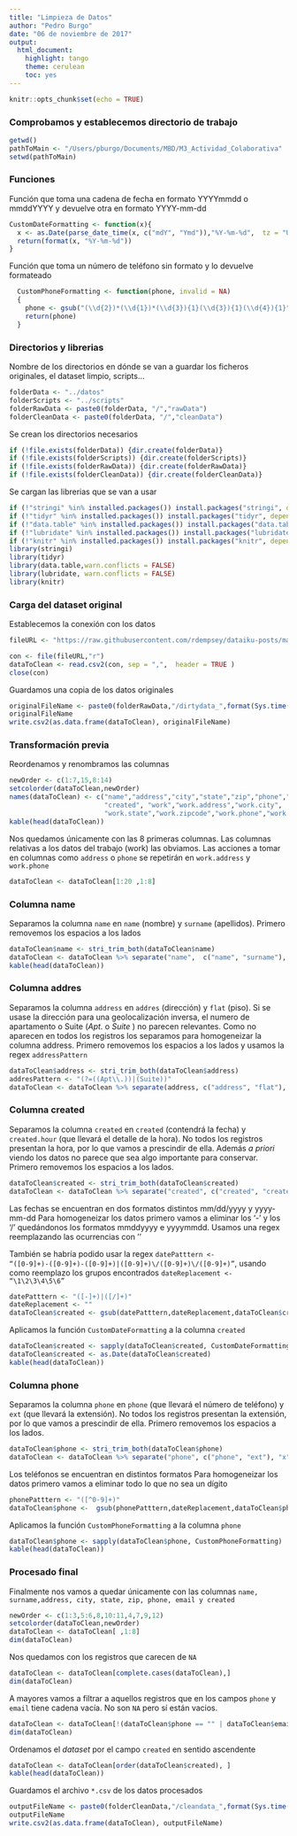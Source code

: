 ```yaml
---
title: "Limpieza de Datos"
author: "Pedro Burgo"
date: "06 de noviembre de 2017"
output: 
  html_document: 
    highlight: tango
    theme: cerulean
    toc: yes
---
```


<style type="text/css">

 td {
   font-size: 10px;
}

</style>

```r
knitr::opts_chunk$set(echo = TRUE)
```
### Comprobamos y establecemos directorio de trabajo
```r
getwd()
pathToMain <- "/Users/pburgo/Documents/MBD/M3_Actividad_Colaborativa"
setwd(pathToMain)
```

### Funciones 
Función que toma una cadena de fecha en formato YYYYmmdd o mmddYYYY y devuelve otra en formato YYYY-mm-dd
```r
CustomDateFormatting <- function(x){
  x <- as.Date(parse_date_time(x, c("mdY", "Ymd")),"%Y-%m-%d",  tz = "UTC")
  return(format(x, "%Y-%m-%d"))
}
```

Función que toma un número de teléfono sin formato y lo devuelve formateado
```r
  CustomPhoneFormatting <- function(phone, invalid = NA)
  {
    phone <- gsub("(\\d{2})*(\\d{1})*(\\d{3}){1}(\\d{3}){1}(\\d{4}){1}","\\3-\\4-\\5",phone)
    return(phone)
  }
```

### Directorios y librerias
Nombre de los directorios en dónde se van a guardar los ficheros originales, el dataset limpio, scripts...
```r
folderData <- "../datos"
folderScripts <- "../scripts"
folderRawData <- paste0(folderData, "/","rawData")
folderCleanData <- paste0(folderData, "/","cleanData")

```

Se crean los directorios necesarios 
```r
if (!file.exists(folderData)) {dir.create(folderData)}
if (!file.exists(folderScripts)) {dir.create(folderScripts)}
if (!file.exists(folderRawData)) {dir.create(folderRawData)}
if (!file.exists(folderCleanData)) {dir.create(folderCleanData)}
```

Se cargan las librerias que se van a usar
```r
if (!"stringi" %in% installed.packages()) install.packages("stringi", depend = TRUE)
if (!"tidyr" %in% installed.packages()) install.packages("tidyr", depend = TRUE)
if (!"data.table" %in% installed.packages()) install.packages("data.table", depend = TRUE)
if (!"lubridate" %in% installed.packages()) install.packages("lubridate", depend = TRUE)
if (!"knitr" %in% installed.packages()) install.packages("knitr", depend = TRUE)
library(stringi)
library(tidyr)
library(data.table,warn.conflicts = FALSE)
library(lubridate, warn.conflicts = FALSE)
library(knitr)
```

### Carga del dataset original
Establecemos la conexión con los datos 
```r
fileURL <- "https://raw.githubusercontent.com/rdempsey/dataiku-posts/master/building-data-pipeline-data-science-studio/dss_dirty_data_example.csv"

con <- file(fileURL,"r")
dataToClean <- read.csv2(con, sep = ",",  header = TRUE )
close(con)
```

Guardamos una copia de los datos originales 
```r
originalFileName <- paste0(folderRawData,"/dirtydata_",format(Sys.time(),"%Y-%m-%d_%H-%M-%S"),".csv")
originalFileName
write.csv2(as.data.frame(dataToClean), originalFileName)
```
### Transformación previa
Reordenamos y renombramos las columnas 
```r
newOrder <- c(1:7,15,8:14)
setcolorder(dataToClean,newOrder)
names(dataToClean) <- c("name","address","city","state","zip","phone","email",
                        "created", "work","work.address","work.city",
                        "work.state","work.zipcode","work.phone","work.email")
kable(head(dataToClean))
```

Nos quedamos únicamente con las 8 primeras columnas. Las columnas relativas a los datos del trabajo (work) las obviamos.
Las acciones a tomar en columnas como <code>address</code> o <code>phone</code> se repetirán en <code>work.address</code> y <code>work.phone</code>
```r
dataToClean <- dataToClean[1:20 ,1:8]
```

### Columna name 
Separamos la columna <code>name</code> en <code>name</code> (nombre) y <code>surname</code> (apellidos).
Primero removemos los espacios a los lados

```r
dataToClean$name <- stri_trim_both(dataToClean$name) 
dataToClean <- dataToClean %>% separate("name",  c("name", "surname"), " " , remove = TRUE)
kable(head(dataToClean))
```

###  Columna addres
Separamos la columna <code>address</code> en <code>addres</code> (dirección) y <code>flat</code> (piso).
Si se usase la dirección para una geolocalización inversa, el numero de apartamento o Suite (<i>Apt.</i> o <i>Suite</i> ) no parecen relevantes.
Como no aparecen en todos los registros los separamos para homogeneizar la columna address.
Primero removemos los espacios a los lados y usamos la regex <code>addressPattern</code>
```r
dataToClean$address <- stri_trim_both(dataToClean$address) 
addresPattern <- "(?=((Apt\\.))|(Suite))"
dataToClean <- dataToClean %>% separate(address, c("address", "flat"), addresPattern, remove = TRUE)
```

### Columna created
Separamos la columna <code>created</code> en <code>created</code> (contendrá la fecha) y <code>created.hour</code> (que llevará el detalle de la hora).
No todos los registros presentan la hora, por lo que vamos a prescindir de ella. Además <i>a priori</i> viendo los datos
no parece que sea algo importante para conservar.
Primero removemos los espacios a los lados.
```r
dataToClean$created <- stri_trim_both(dataToClean$created) 
dataToClean <- dataToClean %>% separate("created", c("created", "created.hour"), " ", remove = TRUE)
```

Las fechas se encuentran en dos formatos distintos mm/dd/yyyy y yyyy-mm-dd
Para homogeneizar los datos primero vamos a eliminar los '-' y los '/' quedándonos los formatos
mmddyyyy e yyyymmdd. Usamos una regex reemplazando las ocurrencias con ''

También se habría podido usar la regex <code>datePatttern <- "([0-9]+)-([0-9]+)-([0-9]+)|([0-9]+)\\/([0-9]+)\\/([0-9]+)"</code>, usando como reemplazo los grupos encontrados <code>dateReplacement <- "\\1\\2\\3\\4\\5\\6"</code>

```r
datePatttern <- "([-]+)|([/]+)"
dateReplacement <- ""
dataToClean$created <- gsub(datePatttern,dateReplacement,dataToClean$created)
```

Aplicamos la función <code>CustomDateFormatting</code> a la columna <code>created</code>
```r
dataToClean$created <- sapply(dataToClean$created, CustomDateFormatting)
dataToClean$created <- as.Date(dataToClean$created)
kable(head(dataToClean))
```

### Columna phone
Separamos la columna <code>phone</code> en <code>phone</code> (que llevará el número de teléfono) y <code>ext</code> (que llevará la extensión).
No todos los registros presentan la extensión, por lo que vamos a prescindir de ella.
Primero removemos los espacios a los lados.
```r
dataToClean$phone <- stri_trim_both(dataToClean$phone) 
dataToClean <- dataToClean %>% separate("phone", c("phone", "ext"), "x", remove = TRUE)
```

Los teléfonos se encuentran en distintos formatos 
Para homogeneizar los datos primero vamos a eliminar todo lo que no sea un dígito
```r
phonePatttern <- "([^0-9]+)"
dataToClean$phone <-  gsub(phonePatttern,dateReplacement,dataToClean$phone)
```

Aplicamos la función <code>CustomPhoneFormatting</code> a la columna <code>phone</code>
```r
dataToClean$phone <- sapply(dataToClean$phone, CustomPhoneFormatting)
kable(head(dataToClean))
```

### Procesado final 
Finalmente nos vamos a quedar únicamente con las columnas <code>name, surname,address, city, state, zip, phone, email y created</code>
```r
newOrder <- c(1:3,5:6,8,10:11,4,7,9,12)
setcolorder(dataToClean,newOrder)
dataToClean <- dataToClean[ ,1:8]
dim(dataToClean)
```

Nos quedamos con los registros que carecen de <code>NA</code>
```r
dataToClean <- dataToClean[complete.cases(dataToClean),]
dim(dataToClean)
```

A mayores vamos a filtrar a aquellos registros que en los campos <code>phone</code> y <code>email</code> tiene cadena vacía.
No son <code>NA</code> pero sí están vacios.
```r
dataToClean <- dataToClean[!(dataToClean$phone == "" | dataToClean$email == ""), ]
dim(dataToClean) 
```

Ordenamos el <i>dataset</i> por el campo <code>created</code> en sentido ascendente
```r
dataToClean <- dataToClean[order(dataToClean$created), ]
kable(head(dataToClean))
```

Guardamos el archivo <code>*.csv</code> de los datos procesados
```r
outputFileName <- paste0(folderCleanData,"/cleandata_",format(Sys.time(),"%Y-%m-%d_%H-%M-%S"),".csv")
outputFileName
write.csv2(as.data.frame(dataToClean), outputFileName)
```


          


